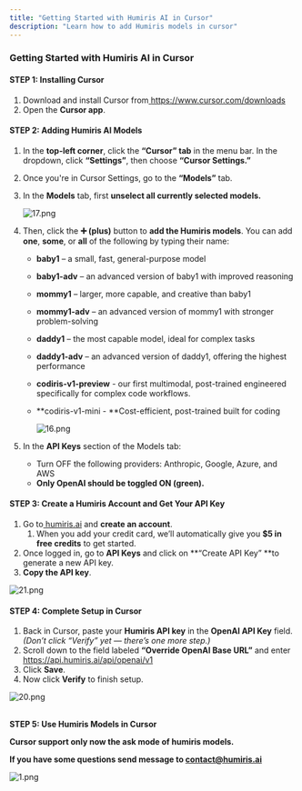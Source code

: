```yaml
---
title: "Getting Started with Humiris AI in Cursor"
description: "Learn how to add Humiris models in cursor"
---
```


### **Getting Started with Humiris AI in Cursor**

#### **STEP 1: Installing Cursor**

1. Download and install Cursor from[ <u>https://www.cursor.com/downloads</u>](https://www.cursor.com/downloads)
2. Open the **Cursor app**.

#### **STEP 2: Adding Humiris AI Models**

1. In the **top-left corner**, click the **“Cursor” tab** in the menu bar. In the dropdown, click **“Settings”**, then choose **“Cursor Settings.”**
2. Once you're in Cursor Settings, go to the **“Models”** tab.
3. In the **Models** tab, first **unselect all currently selected models.**

   ![17.png](/images/17.png)
4. Then, click the **➕ (plus)** button to **add the Humiris models**. You can add **one**, **some**, or **all** of the following by typing their name:
   - **baby1** – a small, fast, general-purpose model
   - **baby1-adv** – an advanced version of baby1 with improved reasoning
   - **mommy1** – larger, more capable, and creative than baby1
   - **mommy1-adv** – an advanced version of mommy1 with stronger problem-solving
   - **daddy1** – the most capable model, ideal for complex tasks
   - **daddy1-adv** – an advanced version of daddy1, offering the highest performance
   - **codiris-v1-preview** - our first multimodal, post-trained engineered specifically for complex code workflows.
   - **codiris-v1-mini - **Cost-efficient, post-trained built for coding

     ![16.png](/images/16.png)


5. In the **API Keys** section of the Models tab:
   - Turn OFF the following providers: Anthropic, Google, Azure, and AWS
   - **Only OpenAI should be toggled ON (green).**

#### **STEP 3: Create a Humiris Account and Get Your API Key**

1. Go to[ ](https://humiris.ai)[<u>humiris.ai</u>](http://humiris.ai) and **create an account**.
   1. When you add your credit card, we’ll automatically give you **\$5 in free credits** to get started.
2. Once logged in, go to **API Keys** and click on **“Create API Key” **to generate a new API key.
3. **Copy the API key**.

![21.png](/images/21.png)

#### **STEP 4: Complete Setup in Cursor**

1. Back in Cursor, paste your **Humiris API key** in the **OpenAI API Key** field.\
    _(Don’t click “Verify” yet — there’s one more step.)_
2. Scroll down to the field labeled **“Override OpenAI Base URL”** and enter [<u>https://api.humiris.ai/api/openai/v1</u>](https://api.humiris.ai/api/openai/v1) 
3. Click **Save**.
4. Now click **Verify** to finish setup.

![ 20.png](/images/20.png)

\
**STEP 5: Use Humiris Models in Cursor**

**Cursor support only now the ask mode of humiris models.**

**If you have some questions send message to contact@humiris.ai**

![1.png](/images/1.png)